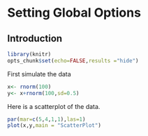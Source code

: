 # Setting Global Options

## Introduction

```r
library(knitr) 
opts_chunk$set(echo=FALSE,results ="hide")
```


First simulate the data
```r
x<- rnorm(100)
y<- x+rnorm(100,sd=0.5)
```
Here is a scatterplot of the data.

```r
par(mar=c(5,4,1,1),las=1)
plot(x,y,main = "ScatterPlot")
```